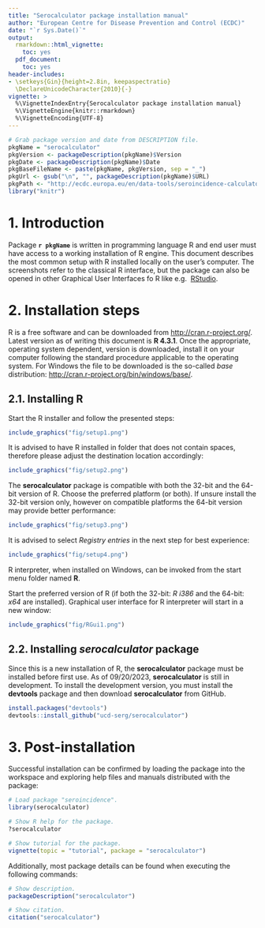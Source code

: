 ```yaml
---
title: "Serocalculator package installation manual"
author: "European Centre for Disease Prevention and Control (ECDC)"
date: "`r Sys.Date()`"
output: 
  rmarkdown::html_vignette:
    toc: yes
  pdf_document: 
    toc: yes
header-includes:
- \setkeys{Gin}{height=2.8in, keepaspectratio}
  \DeclareUnicodeCharacter{2010}{-}
vignette: >
  %\VignetteIndexEntry{Serocalculator package installation manual}
  %\VignetteEngine{knitr::rmarkdown}
  %\VignetteEncoding{UTF-8}
---
```


```r
# Grab package version and date from DESCRIPTION file.
pkgName = "serocalculator"
pkgVersion <- packageDescription(pkgName)$Version
pkgDate <- packageDescription(pkgName)$Date
pkgBaseFileName <- paste(pkgName, pkgVersion, sep = "_")
pkgUrl <- gsub("\n", "", packageDescription(pkgName)$URL)
pkgPath <- "http://ecdc.europa.eu/en/data-tools/seroincidence-calculator-tool/Documents"
library("knitr")
```

\newpage

# 1. Introduction

Package **`r pkgName`** is written in programming language R and end user must have access to a 
working installation of R engine. This document describes the most common setup with R installed 
locally on the user's computer. The screenshots refer to the classical R interface, but the package 
can also be opened in other Graphical User Interfaces fo R like e.g. 
[RStudio](http://www.rstudio.com/products/RStudio/).

# 2. Installation steps

R is a free software and can be downloaded from [http://cran.r-project.org/](http://cran.r-project.org/).
Latest version as of writing this document is **R 4.3.1**. Once the appropriate, operating system 
dependent, version is downloaded, install it on your computer following the standard procedure 
applicable to the operating system. For Windows the file to be downloaded is the so-called *base* 
distribution: [http://cran.r-project.org/bin/windows/base/](http://cran.r-project.org/bin/windows/base/).

## 2.1. Installing R

Start the R installer and follow the presented steps:

```r
include_graphics("fig/setup1.png")
```

It is advised to have R installed in folder that does not contain spaces, therefore please adjust 
the destination location accordingly:

```r
include_graphics("fig/setup2.png")
```

The **serocalculator** package is compatible with both the 32-bit and the 64-bit version of R. 
Choose the preferred platform (or both). If unsure install the 32-bit version only, however
on compatible platforms the 64-bit version may provide better performance:

```r
include_graphics("fig/setup3.png")
```

It is advised to select *Registry entries* in the next step for best experience:

```r
include_graphics("fig/setup4.png")
```

R interpreter, when installed on Windows, can be invoked from the start menu folder named **R**.

Start the preferred version of R (if both the 32-bit: *R i386* and the 64-bit: *x64* are installed).
Graphical user interface for R interpreter will start in a new window:

```r
include_graphics("fig/RGui1.png")
```

## 2.2. Installing *serocalculator* package

Since this is a new installation of R, the **serocalculator** package must be installed before first use. As of 09/20/2023, **serocalculator** is still in development. To install the development version, you must install the **devtools** package and then download **serocalculator** from GitHub. 

``` r
install.packages("devtools")
devtools::install_github("ucd-serg/serocalculator")
```

# 3. Post-installation

Successful installation can be confirmed by loading the package into the workspace 
and exploring help files and manuals distributed with the package:
```r
# Load package "seroincidence".
library(serocalculator)

# Show R help for the package.
?serocalculator

# Show tutorial for the package.
vignette(topic = "tutorial", package = "serocalculator")
```

Additionally, most package details can be found when executing the following commands:
```r
# Show description.
packageDescription("serocalculator")

# Show citation.
citation("serocalculator")
```
